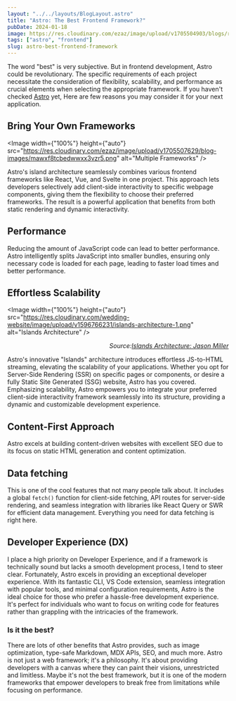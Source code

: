 ```yaml
---
layout: "../../layouts/BlogLayout.astro"
title: "Astro: The Best Frontend Framework?"
pubDate: 2024-01-18
image: https://res.cloudinary.com/ezaz/image/upload/v1705504903/blogs/rknetyww75yqkudqwbda.png
tags: ["astro", "frontend"]
slug: astro-best-frontend-framework
---
```



The word "best" is very subjective. But in frontend development, Astro could be revolutionary. The specific requirements of each project necessitate the consideration of flexibility, scalability, and performance as crucial elements when selecting the appropriate framework. If you haven't checked [Astro](https://astro.build/) yet, Here are few reasons you may consider it for your next application.

## Bring Your Own Frameworks

<Image
  width={"100%"}
  height={"auto"}
  src="https://res.cloudinary.com/ezaz/image/upload/v1705507629/blog-images/mawxf8tcbedwwxx3vzr5.png"
  alt="Multiple Frameworks"
/>

Astro's island architecture seamlessly combines various frontend frameworks like React, Vue, and Svelte in one project. This approach lets developers selectively add client-side interactivity to specific webpage components, giving them the flexibility to choose their preferred frameworks. The result is a powerful application that benefits from both static rendering and dynamic interactivity.

## Performance

Reducing the amount of JavaScript code can lead to better performance. Astro intelligently splits JavaScript into smaller bundles, ensuring only necessary code is loaded for each page, leading to faster load times and better performance.

## Effortless Scalability

<Image
  width={"100%"}
  height={"auto"}
  src="https://res.cloudinary.com/wedding-website/image/upload/v1596766231/islands-architecture-1.png"
  alt="Islands Architecture"
/>

<span style="font-style: italic;display: flex;justify-content: end;">
  Source:
  <a href="https://jasonformat.com/islands-architecture/">
    Islands Architecture: Jason Miller
  </a>
</span>

Astro's innovative "Islands" architecture introduces effortless JS-to-HTML streaming, elevating the scalability of your applications. Whether you opt for Server-Side Rendering (SSR) on specific pages or components, or desire a fully Static Site Generated (SSG) website, Astro has you covered. Emphasizing scalability, Astro empowers you to integrate your preferred client-side interactivity framework seamlessly into its structure, providing a dynamic and customizable development experience.

## Content-First Approach

Astro excels at building content-driven websites with excellent SEO due to its focus on static HTML generation and content optimization.

## Data fetching

This is one of the cool features that not many people talk about. It includes a global `fetch()` function for client-side fetching, API routes for server-side rendering, and seamless integration with libraries like React Query or SWR for efficient data management. Everything you need for data fetching is right here.

## Developer Experience (DX)

I place a high priority on Developer Experience, and if a framework is technically sound but lacks a smooth development process, I tend to steer clear. Fortunately, Astro excels in providing an exceptional developer experience. With its fantastic CLI, VS Code extension, seamless integration with popular tools, and minimal configuration requirements, Astro is the ideal choice for those who prefer a hassle-free development experience. It's perfect for individuals who want to focus on writing code for features rather than grappling with the intricacies of the framework.

### Is it the best?

There are lots of other benefits that Astro provides, such as image optimization, type-safe Markdown, MDX APIs, SEO, and much more. Astro is not just a web framework; it's a philosophy. It's about providing developers with a canvas where they can paint their visions, unrestricted and limitless. Maybe it's not the best framework, but it is one of the modern frameworks that empower developers to break free from limitations while focusing on performance.
